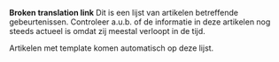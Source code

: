 '''Broken translation link'''{{en/-}}
Dit is een lijst van artikelen betreffende gebeurtenissen. Controleer a.u.b. of de informatie in deze artikelen nog steeds actueel is omdat zij meestal verloopt in de tijd.

Artikelen met {{en/S|actueel/Nl}} template komen automatisch op deze lijst.